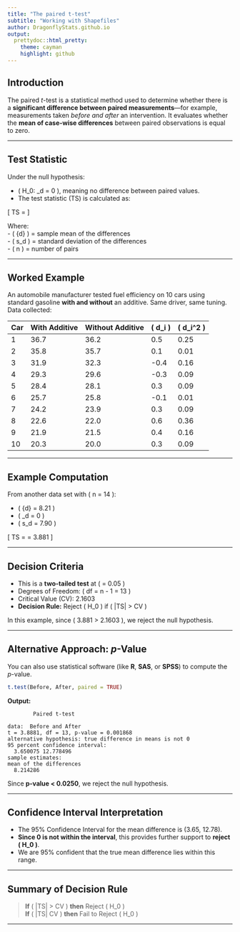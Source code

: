 ```yaml
---
title: "The paired t-test"
subtitle: "Working with Shapefiles"
author: DragonflyStats.github.io
output:
  prettydoc::html_pretty:
    theme: cayman
    highlight: github
---
```



## Introduction

The paired *t*-test is a statistical method used to determine whether there is a **significant difference between paired measurements**—for example, measurements taken *before and after* an intervention. It evaluates whether the **mean of case-wise differences** between paired observations is equal to zero.

---

## Test Statistic

Under the null hypothesis:

- \( H_0: \mu_d = 0 \), meaning no difference between paired values.
- The test statistic (TS) is calculated as:

\[
TS = \frac{\bar{d} - \mu_d}{\frac{s_d}{\sqrt{n}}}
\]

Where:  
- \( \bar{d} \) = sample mean of the differences  
- \( s_d \) = standard deviation of the differences  
- \( n \) = number of pairs  

---

## Worked Example

An automobile manufacturer tested fuel efficiency on 10 cars using standard gasoline **with and without** an additive. Same driver, same tuning. Data collected:

| Car | With Additive | Without Additive | \( d_i \) | \( d_i^2 \) |
|-----|---------------|------------------|-----------|-------------|
| 1   | 36.7          | 36.2             | 0.5       | 0.25        |
| 2   | 35.8          | 35.7             | 0.1       | 0.01        |
| 3   | 31.9          | 32.3             | -0.4      | 0.16        |
| 4   | 29.3          | 29.6             | -0.3      | 0.09        |
| 5   | 28.4          | 28.1             | 0.3       | 0.09        |
| 6   | 25.7          | 25.8             | -0.1      | 0.01        |
| 7   | 24.2          | 23.9             | 0.3       | 0.09        |
| 8   | 22.6          | 22.0             | 0.6       | 0.36        |
| 9   | 21.9          | 21.5             | 0.4       | 0.16        |
| 10  | 20.3          | 20.0             | 0.3       | 0.09        |

---

## Example Computation

From another data set with \( n = 14 \):

- \( \bar{d} = 8.21 \)
- \( \mu_d = 0 \)
- \( s_d = 7.90 \)

\[
TS = \frac{8.21 - 0}{\frac{7.90}{\sqrt{14}}} = 3.881
\]

---

## Decision Criteria

- This is a **two-tailed test** at \( \alpha = 0.05 \)
- Degrees of Freedom: \( df = n - 1 = 13 \)
- Critical Value (CV): 2.1603  
- **Decision Rule:** Reject \( H_0 \) if \( |TS| > CV \)

In this example, since \( 3.881 > 2.1603 \), we reject the null hypothesis.

---

## Alternative Approach: *p*-Value

You can also use statistical software (like **R**, **SAS**, or **SPSS**) to compute the *p*-value.

```R
t.test(Before, After, paired = TRUE)
```

**Output:**
```
        Paired t-test

data:  Before and After
t = 3.8881, df = 13, p-value = 0.001868
alternative hypothesis: true difference in means is not 0
95 percent confidence interval:
  3.650075 12.778496
sample estimates:
mean of the differences
  8.214286
```

Since **p-value < 0.0250**, we reject the null hypothesis.

---

## Confidence Interval Interpretation

- The 95% Confidence Interval for the mean difference is (3.65, 12.78).
- **Since 0 is not within the interval**, this provides further support to **reject \( H_0 \)**.
- We are 95% confident that the true mean difference lies within this range.

---

## Summary of Decision Rule

> **If** \( |TS| > CV \) **then** Reject \( H_0 \)  
> **If** \( |TS| \le CV \) **then** Fail to Reject \( H_0 \)

---

